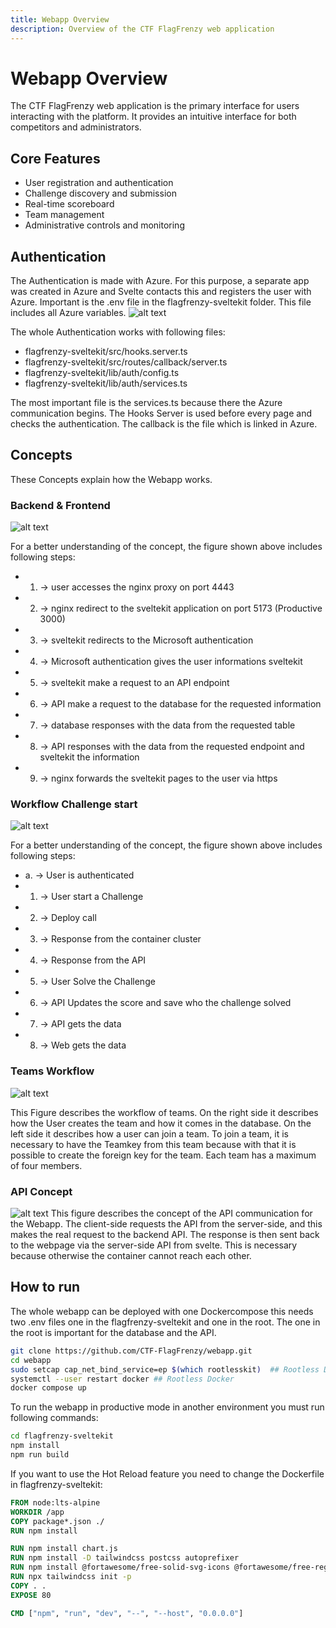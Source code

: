 ```yaml
---
title: Webapp Overview
description: Overview of the CTF FlagFrenzy web application
---
```


# Webapp Overview

The CTF FlagFrenzy web application is the primary interface for users interacting with the platform. It provides an intuitive interface for both competitors and administrators.

## Core Features

- User registration and authentication
- Challenge discovery and submission
- Real-time scoreboard
- Team management
- Administrative controls and monitoring

## Authentication 
The Authentication is made with Azure. For this purpose, a separate app was created in Azure and Svelte contacts this and registers the user with Azure. Important is the .env file in the flagfrenzy-sveltekit folder. This file includes all Azure variables.
![alt text](../../../assets/backend/Azure.png)

The whole Authentication works with following files:
- flagfrenzy-sveltekit/src/hooks.server.ts
- flagfrenzy-sveltekit/src/routes/callback/server.ts
- flagfrenzy-sveltekit/lib/auth/config.ts
- flagfrenzy-sveltekit/lib/auth/services.ts

The most important file is the services.ts because there the Azure communication begins. The Hooks Server is used before every page and checks the authentication. The callback is the file which is linked in Azure.

## Concepts
These Concepts explain how the Webapp works.

### Backend & Frontend
![alt text](../../../assets/backend/Webapp_Concept.png)

For a better understanding of the concept, the figure shown above includes following steps:
- 1. -> user accesses the nginx proxy on port 4443
- 2. -> nginx redirect to the sveltekit application on port 5173 (Productive 3000)
- 3. -> sveltekit redirects to the Microsoft authentication
- 4. -> Microsoft authentication gives the user informations sveltekit
- 5. -> sveltekit make a request to an API endpoint
- 6. -> API make a request to the database for the requested information
- 7. -> database responses with the data from the requested table
- 8. -> API responses with the data from the requested endpoint and sveltekit the information
- 9. -> nginx forwards the sveltekit pages to the user via https

### Workflow Challenge start
![alt text](../../../assets/backend/Challenge_Start.png)

For a better understanding of the concept, the figure shown above includes following steps:
- a. ->  User is authenticated
- 1. ->  User start a Challenge
- 2. ->  Deploy call
- 3. ->  Response from the container cluster
- 4. ->  Response from the API
- 5. ->  User Solve the Challenge
- 6. ->  API Updates the score and save who the challenge solved
- 7. ->  API gets the data
- 8. ->  Web gets the data

### Teams Workflow
![alt text](../../../assets/backend/Teams_Workflow.png)

This Figure describes the workflow of teams. On the right side it describes how the User creates the team and how it comes in the database. On the left side it describes how a user can join a team. To join a team, it is necessary to have the Teamkey from this team because with that it is possible to create the foreign key for the team. Each team has a maximum of four members.

### API Concept
![alt text](../../../assets/backend/API_Concept.png)
This figure describes the concept of the API communication for the Webapp. The client-side requests the API from the server-side, and this makes the real request to the backend API. The response is then sent back to the webpage via the server-side API from svelte. This is necessary because otherwise the container cannot reach each other. 

## How to run
The whole webapp can be deployed with one Dockercompose this needs two .env files one in the flagfrenzy-sveltekit and one in the root. The one in the root is important for the database and the API. 
```bash
git clone https://github.com/CTF-FlagFrenzy/webapp.git
cd webapp
sudo setcap cap_net_bind_service=ep $(which rootlesskit)  ## Rootless Docker
systemctl --user restart docker ## Rootless Docker
docker compose up 
```

To run the webapp in productive mode in another environment you must run following commands:
```bash
cd flagfrenzy-sveltekit
npm install
npm run build
```

If you want to use the Hot Reload feature you need to change the Dockerfile in flagfrenzy-sveltekit:
```dockerfile
FROM node:lts-alpine
WORKDIR /app
COPY package*.json ./
RUN npm install

RUN npm install chart.js
RUN npm install -D tailwindcss postcss autoprefixer
RUN npm install @fortawesome/free-solid-svg-icons @fortawesome/free-regular-svg-icons @fortawesome/svelte-fontawesome
RUN npx tailwindcss init -p
COPY . .
EXPOSE 80

CMD ["npm", "run", "dev", "--", "--host", "0.0.0.0"]
``` 
